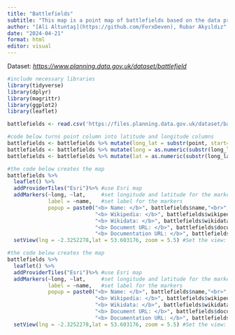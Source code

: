 ```yaml
---
title: "Battlefields"
subtitle: "This map is a point map of battlefields based on the data provided by Planning Data Platform of British Government"
author: "[Ali Altuntaş](https://github.com/ForxDeven), Rubar Akyıldız"
date: "2024-04-21"
format: html
editor: visual
---
```


Dataset: [*https://www.planning.data.gov.uk/dataset/battlefield*](https://www.planning.data.gov.uk/dataset/battlefield)

```r
#include necessary libraries
library(tidyverse)
library(dplyr)
library(magrittr)
library(ggplot2)
library(leaflet)
```

```r
battlefields <- read.csv('https://files.planning.data.gov.uk/dataset/battlefield.csv') #import the data set from planning.gov.uk

#code below turns point column into latitude and longitude columns
battlefields <- battlefields %>% mutate(long_lat = substr(point, start= 7, stop=25)) #remove "POINT()" part
battlefields <- battlefields %>% mutate(long = as.numeric(substr(long_lat, start= 1, stop=9))) #take the longitude and make it a new column
battlefields <- battlefields %>% mutate(lat = as.numeric(substr(long_lat, start= 11, stop=18))) #take the latitude and make it a new column
```

```r

#the code below creates the map
battlefields %>%
  leaflet() %>%
  addProviderTiles("Esri")%>% #use Esri map
  addMarkers(~long, ~lat,     #set longitude and latitude for the markers    
             label = ~name,   #set label for the markers
             popup = paste0("<b> Name: </b>", battlefields$name,"<br>",  #Popup settings
                            "<b> Wikipedia: </b>", battlefields$wikipedia,"<br>",
                            "<b> Wikidata: </b>", battlefields$wikidata,"<br>",
                            "<b> Document URL: </b>", battlefields$document.url,"<br>",
                            "<b> Documentation URL: </b>", battlefields$documentation.url,"<br>")) %>%
  setView(lng = -2.3252278,lat = 53.603176, zoom = 5.5) #Set the view: Set center coordinates longitude as 2.3252278 and latitude as 53.603176. Set zoom to 5.5
```

```r
#the code below creates the map
battlefields %>%
  leaflet() %>%
  addProviderTiles("Esri")%>% #use Esri map
  addMarkers(~long, ~lat,     #set longitude and latitude for the markers    
             label = ~name,   #set label for the markers
             popup = paste0("<b> Name: </b>", battlefields$name,"<br>",  #Popup settings
                            "<b> Wikipedia: </b>", battlefields$wikipedia,"<br>",
                            "<b> Wikidata: </b>", battlefields$wikidata,"<br>",
                            "<b> Document URL: </b>", battlefields$document.url,"<br>",
                            "<b> Documentation URL: </b>", battlefields$documentation.url,"<br>")) %>%
  setView(lng = -2.3252278,lat = 53.603176, zoom = 5.5) #Set the view: Set center coordinates longitude as 2.3252278 and latitude as 53.603176. Set zoom to 5.5
```
